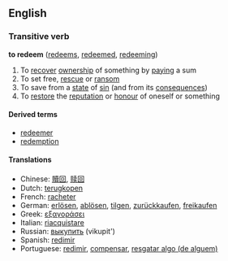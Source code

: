 ==English==
===Transitive verb===
'''to redeem''' ([[redeems]], [[redeemed]], [[redeeming]])
#To [[recover]] [[ownership]] of something by [[paying]] a sum
#To set free, [[rescue]] or [[ransom]]
#To save from a [[state]] of [[sin]] (and from its [[consequence]]s)
#To [[restore]] the [[reputation]] or [[honour]] of oneself or something

====Derived terms====
*[[redeemer]]
*[[redemption]]

====Translations====
*Chinese: [[贖回]], [[赎回]]
*Dutch: [[terugkopen]]
*French: [[racheter]]
*German: [[erlösen]], [[ablösen]], [[tilgen]], [[zurückkaufen]], [[freikaufen]]
*Greek: [[εξαγοράσει]]
*Italian: [[riacquistare]]
*Russian: [[выкупить]] (vikupit')
*Spanish: [[redimir]]
*Portuguese: [[redimir]], [[compensar]], [[resgatar algo (de alguem)]]